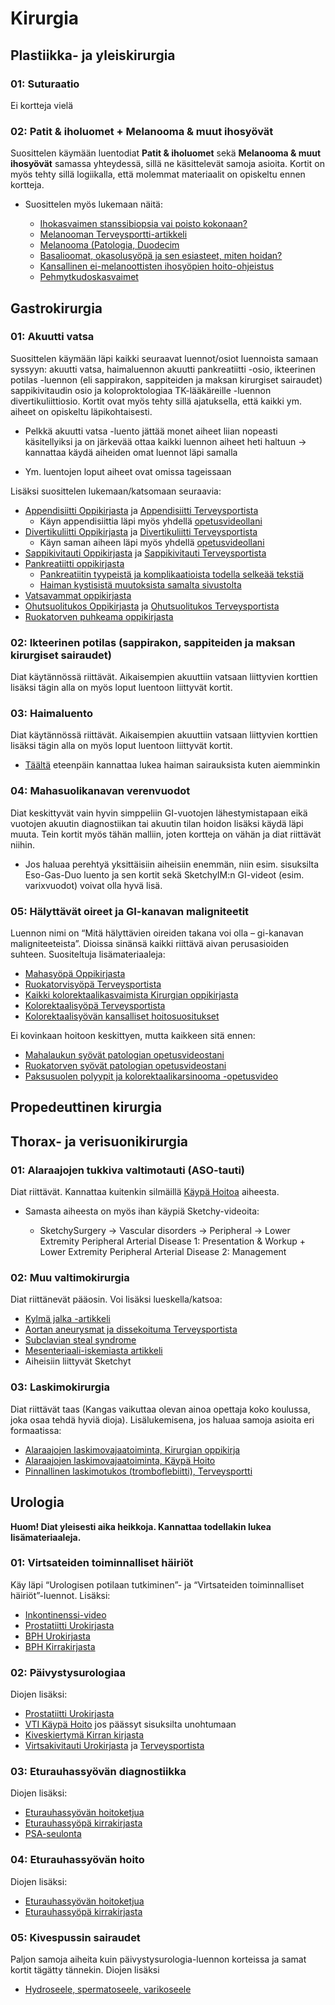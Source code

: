 # Kirurgia

## Plastiikka- ja yleiskirurgia 

### 01: Suturaatio

Ei kortteja vielä

### 02: Patit & iholuomet + Melanooma & muut ihosyövät {#Ihosyovat}

Suosittelen käymään luentodiat **Patit & iholuomet** sekä **Melanooma & muut ihosyövät** samassa yhteydessä, sillä ne käsittelevät samoja asioita. Kortit on myös tehty sillä logiikalla, että molemmat materiaalit on opiskeltu ennen kortteja. 

- Suosittelen myös lukemaan näitä: 

  - [Ihokasvaimen stanssibiopsia vai poisto kokonaan?](https://www.terveysportti.fi/apps/dtk/ltk/article/duo18406/)
  - [Melanooman Terveysportti-artikkeli](https://www.terveysportti.fi/apps/dtk/ltk/article/ykt01386/)
  - [Melanooma (Patologia, Duodecim](https://www.oppiportti.fi/oppikirjat/pat00688)
  - [Basalioomat, okasolusyöpä ja sen esiasteet, miten hoidan?](https://www.terveysportti.fi/apps/dtk/ltk/article/duo11556/)
  - [Kansallinen ei-melanoottisten ihosyöpien hoito-ohjeistus](https://www.terveysportti.fi/apps/dtk/ltk/article/hsu00009)
  - [Pehmytkudoskasvaimet](https://www.oppiportti.fi/oppikirjat/pat00763)
  
## Gastrokirurgia 

### 01: Akuutti vatsa

Suosittelen käymään läpi kaikki seuraavat luennot/osiot luennoista samaan syssyyn: akuutti vatsa, haimaluennon akuutti pankreatiitti -osio, ikteerinen potilas -luennon (eli sappirakon, sappiteiden ja maksan kirurgiset sairaudet) sappikivitaudin osio ja koloproktologiaa TK-lääkäreille -luennon divertikuliittiosio. Kortit ovat myös tehty sillä ajatuksella, että kaikki ym. aiheet on opiskeltu läpikohtaisesti. 

-	Pelkkä akuutti vatsa -luento jättää monet aiheet liian nopeasti käsitellyiksi ja on järkevää ottaa kaikki luennon aiheet heti haltuun -> kannattaa käydä aiheiden omat luennot läpi samalla 

  - Ym. luentojen loput aiheet ovat omissa tageissaan
  
Lisäksi suosittelen lukemaan/katsomaan seuraavia:

- [Appendisiitti Oppikirjasta](https://www.oppiportti.fi/oppikirjat/kia00574) ja [Appendisiitti Terveysportista](https://www.terveysportti.fi/apps/dtk/ltk/article/ykt01830/)
  -	Käyn appendisiittia läpi myös yhdellä [opetusvideollani](https://youtu.be/gaZSuMsmqxs?si=PzhfOyi5jeTcGUZ0)
- [Divertikuliitti Oppikirjasta](https://www.oppiportti.fi/oppikirjat/kia00578) ja [Divertikuliitti Terveysportista](https://www.terveysportti.fi/apps/dtk/ltk/article/ykt00252)
  -	Käyn saman aiheen läpi myös yhdellä [opetusvideollani](https://youtu.be/DiQRv9rV0MM?si=rQVCLc2kcOdz_fE8&t=333) 
- [Sappikivitauti Oppikirjasta](https://www.oppiportti.fi/oppikirjat/kia00627) ja [Sappikivitauti Terveysportista](https://www.terveysportti.fi/apps/dtk/ltk/article/ykt00265/)
- [Pankreatiitti oppikirjasta](https://www.oppiportti.fi/oppikirjat/kia00634)
  -	[Pankreatiitin tyypeistä ja komplikaatioista todella selkeää tekstiä](https://radiologyassistant.nl/abdomen/pancreas/acute-pancreatitis)
  -	[Haiman kystisistä muutoksista samalta sivustolta](https://radiologyassistant.nl/abdomen/pancreas/pancreas-cystic-lesions)
- [Vatsavammat oppikirjasta](https://www.oppiportti.fi/oppikirjat/kia00537)
- [Ohutsuolitukos Oppikirjasta](https://www.oppiportti.fi/oppikirjat/kia00569) ja [Ohutsuolitukos Terveysportista](https://www.terveysportti.fi/apps/dtk/ltk/article/ykt00251/)
- [Ruokatorven puhkeama oppikirjasta](https://www.oppiportti.fi/oppikirjat/kia00549)

### 02: Ikteerinen potilas (sappirakon, sappiteiden ja maksan kirurgiset sairaudet) 

Diat käytännössä riittävät. Aikaisempien akuuttiin vatsaan liittyvien korttien lisäksi tägin alla on myös loput luentoon liittyvät kortit. 

### 03: Haimaluento 

Diat käytännössä riittävät. Aikaisempien akuuttiin vatsaan liittyvien korttien lisäksi tägin alla on myös loput luentoon liittyvät kortit. 

- [Täältä](https://www.oppiportti.fi/oppikirjat/kia00634) eteenpäin kannattaa lukea haiman sairauksista kuten aiemminkin

### 04: Mahasuolikanavan verenvuodot

Diat keskittyvät vain hyvin simppeliin GI-vuotojen lähestymistapaan eikä vuotojen akuutin diagnostiikan tai akuutin tilan hoidon lisäksi käydä läpi muuta. Tein kortit myös tähän malliin, joten kortteja on vähän ja diat riittävät niihin. 

- Jos haluaa perehtyä yksittäisiin aiheisiin enemmän, niin esim. sisuksilta Eso-Gas-Duo luento ja sen kortit sekä SketchyIM:n GI-videot (esim. varixvuodot) voivat olla hyvä lisä. 

### 05: Hälyttävät oireet ja GI-kanavan maligniteetit {#Halyttavat-oireet-ja-GI-kanavan-maligniteetit}

Luennon nimi on "Mitä hälyttävien oireiden takana voi olla – gi-kanavan maligniteeteista". Dioissa sinänsä kaikki riittävä aivan perusasioiden suhteen. Suositeltuja lisämateriaaleja:

- [Mahasyöpä Oppikirjasta](https://www.oppiportti.fi/oppikirjat/kia00557)
- [Ruokatorvisyöpä Terveysportista](https://www.terveysportti.fi/apps/dtk/ltk/article/ykt02084/)
- [Kaikki kolorektaalikasvaimista Kirurgian oppikirjasta](https://www.oppiportti.fi/oppikirjat/kia00586)
- [Kolorektaalisyöpä Terveysportista](https://www.terveysportti.fi/apps/dtk/ltk/article/ykt01866/)
- [Kolorektaalisyövän kansalliset hoitosuositukset](https://www.terveysportti.fi/apps/dtk/ltk/article/hsu00007/)

Ei kovinkaan hoitoon keskittyen, mutta kaikkeen sitä ennen: 

- [Mahalaukun syövät patologian opetusvideostani](https://youtu.be/4JpulGfwCh4?si=EjwC-_iyRZzDXHXz&t=2784)
- [Ruokatorven syövät patologian opetusvideostani](https://youtu.be/adbNA6vdZLQ?si=FLZq-7btXuJbj_6l&t=1683)
- [Paksusuolen polyypit ja kolorektaalikarsinooma -opetusvideo](https://youtu.be/4VHXfISmPto?si=FOxG6WXaWu3uWGwI)

## Propedeuttinen kirurgia 

## Thorax- ja verisuonikirurgia

### 01: Alaraajojen tukkiva valtimotauti (ASO-tauti)

Diat riittävät. Kannattaa kuitenkin silmäillä [Käypä Hoitoa](https://www.kaypahoito.fi/hoi50083) aiheesta. 

- Samasta aiheesta on myös ihan käypiä Sketchy-videoita: 

  - SketchySurgery -> Vascular disorders -> Peripheral -> Lower Extremity Peripheral Arterial Disease 1: Presentation & Workup + Lower Extremity Peripheral Arterial Disease 2: Management

### 02: Muu valtimokirurgia

Diat riittänevät pääosin. Voi lisäksi lueskella/katsoa: 

- [Kylmä jalka -artikkeli](https://trepo.tuni.fi/bitstream/handle/10024/222111/duo16892.pdf)
- [Aortan aneurysmat ja dissekoituma Terveysportista](https://www.terveysportti.fi/apps/dtk/ltk/article/ykt00159)
- [Subclavian steal syndrome](https://youtu.be/ry5fB1kMwyY?si=YYM8j-NQj2Ws_wNN)
- [Mesenteriaali-iskemiasta artikkeli](https://www.terveysportti.fi/apps/dtk/ltk/article/sll51002/)
- Aiheisiin liittyvät Sketchyt

### 03: Laskimokirurgia 

Diat riittävät taas (Kangas vaikuttaa olevan ainoa opettaja koko koulussa, joka osaa tehdä hyviä dioja). Lisälukemisena, jos haluaa samoja asioita eri formaatissa: 

- [Alaraajojen laskimovajaatoiminta, Kirurgian oppikirja](https://www.oppiportti.fi/oppikirjat/kia00437)
- [Alaraajojen laskimovajaatoiminta, Käypä Hoito](https://www.kaypahoito.fi/hoi05030)
- [Pinnallinen laskimotukos (tromboflebiitti), Terveysportti](https://www.terveysportti.fi/apps/dtk/ltk/article/ykt00146/)

## Urologia 

**Huom! Diat yleisesti aika heikkoja. Kannattaa todellakin lukea lisämateriaaleja.**

### 01: Virtsateiden toiminnalliset häiriöt {#Virtsateiden-toiminnalliset-hairiot}

Käy läpi "Urologisen potilaan tutkiminen"- ja "Virtsateiden toiminnalliset häiriöt"-luennot. Lisäksi: 

- [Inkontinenssi-video](https://youtu.be/Vli_6spE8HY?si=DMgq-x4hyavj92bL)
- [Prostatiitti Urokirjasta](https://www.oppiportti.fi/oppikirjat/uro02102)
- [BPH Urokirjasta](https://www.oppiportti.fi/oppikirjat/uro02200)
- [BPH Kirrakirjasta](https://www.oppiportti.fi/oppikirjat/kia00306)

### 02: Päivystysurologiaa {#Paivystysurologiaa}

Diojen lisäksi: 

- [Prostatiitti Urokirjasta](https://www.oppiportti.fi/oppikirjat/uro02102)
- [VTI Käypä Hoito](https://www.kaypahoito.fi/hoi10050) jos päässyt sisuksilta unohtumaan
- [Kiveskiertymä Kirran kirjasta](https://www.oppiportti.fi/oppikirjat/kia00290)
- [Virtsakivitauti Urokirjasta](https://www.oppiportti.fi/oppikirjat/uro01600) ja [Terveysportista](https://www.terveysportti.fi/apps/dtk/ltk/article/ykt00303)

### 03: Eturauhassyövän diagnostiikka {#Eturauhassyovan-diagnostiikka}

Diojen lisäksi: 

- [Eturauhassyövän hoitoketjua](https://www.pirha.fi/web/hoito-ja-palveluketjut/eturauhassyopapotilaan-hoitoketju)
- [Eturauhassyöpä kirrakirjasta](https://www.oppiportti.fi/oppikirjat/kia00313)
- [PSA-seulonta](https://www.terveysportti.fi/apps/dtk/ltk/article/ykt02036/)

### 04: Eturauhassyövän hoito {#Eturauhassyovan-hoito}

Diojen lisäksi: 

- [Eturauhassyövän hoitoketjua](https://www.pirha.fi/web/hoito-ja-palveluketjut/eturauhassyopapotilaan-hoitoketju)
- [Eturauhassyöpä kirrakirjasta](https://www.oppiportti.fi/oppikirjat/kia00313)
  
  
### 05: Kivespussin sairaudet 

Paljon samoja aiheita kuin päivystysurologia-luennon korteissa ja samat kortit tägätty tännekin. Diojen lisäksi 

- [Hydroseele, spermatoseele, varikoseele](https://www.oppiportti.fi/oppikirjat/kia00334)
